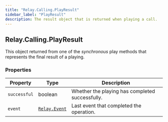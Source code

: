 ```yaml
---
title: "Relay.Calling.PlayResult"
sidebar_label: "PlayResult"
description: The result object that is returned when playing a call.
---
```


[relay-event]: /sdks/realtime-sdk/v2/language/python/event

## Relay.Calling.PlayResult

This object returned from one of the _synchronous_ play methods that represents the final result of a playing.

### Properties

| Property | Type | Description |
| -------- | ---- | ----------- |
| `successful` | boolean | Whether the playing has completed successfully. |
| `event` | [`Relay.Event`][relay-event] | Last event that completed the operation. |